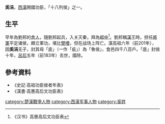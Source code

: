 '''奚涓'''，[[西漢|西漢]]開國功臣，「十八列侯」之一。

==生平==
早年為劉邦的[[舍人|舍人]]，隨劉邦起兵，入关灭秦，拜為[[郎中|郎中]]<ref>《汉书》高惠高后文功臣表</ref>。劉邦稱[[漢王|漢王]]時，担任[[將軍|將軍]]平定诸侯，頗立軍功，堪比[[樊噲|樊噲]]，但在战场上阵亡。漢高祖六年（前201年），因'''奚涓'''无子，封其母「底」（一作「疵」）為「魯侯」，食邑四千八百戶。「底」封侯十年，[[呂后|呂后]]五年（前183年）去世，國除。

==參考資料==
*《史記·高祖功臣侯者年表》
*《漢書·高惠高后文功臣表》

[[category:楚漢戰爭人物|category:楚漢戰爭人物]]
[[category:西漢军事人物|category:西漢军事人物]]
[[category:奚姓|category:奚姓]]